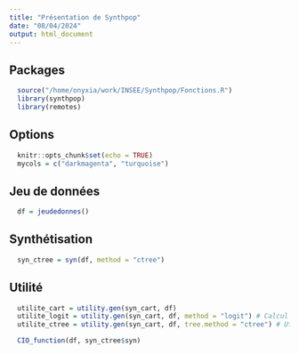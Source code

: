 ```yaml
---
title: "Présentation de Synthpop"
date: "08/04/2024"
output: html_document
---
```


## Packages
```r
  source("/home/onyxia/work/INSEE/Synthpop/Fonctions.R")
  library(synthpop)
  library(remotes)
```

## Options
```r
  knitr::opts_chunk$set(echo = TRUE)
  mycols = c("darkmagenta", "turquoise")
```

## Jeu de données
```r
  df = jeudedonnes()
```

## Synthétisation
```r
  syn_ctree = syn(df, method = "ctree")
```

## Utilité
```r
  utilite_cart = utility.gen(syn_cart, df)
  utilite_logit = utility.gen(syn_cart, df, method = "logit") # Calcul du pMSE par le logit
  utilite_ctree = utility.gen(syn_cart, df, tree.method = "ctree") # Utilise ctree plutôt que rpart pour calculer le pMSE
```

```r
  CIO_function(df, syn_ctree$syn)
```